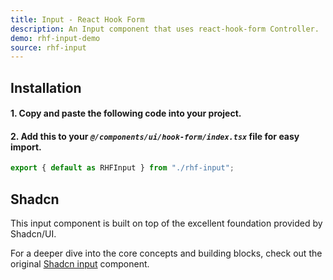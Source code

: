 ```yaml
---
title: Input - React Hook Form
description: An Input component that uses react-hook-form Controller.
demo: rhf-input-demo
source: rhf-input
---
```


## Installation
#### 1. Copy and paste the following code into your project.

<ComponentSource name="rhf-input" filePath="@/components/ui/hook-form/rhf-input.tsx"/>

#### 2. Add this to your *`@/components/ui/hook-form/index.tsx`* file for easy import.
```ts
export { default as RHFInput } from "./rhf-input";
```

## Shadcn
This input component is built on top of the excellent foundation provided by Shadcn/UI.

For a deeper dive into the core concepts and building blocks, check out the original [Shadcn input](https://ui.shadcn.com/docs/components/input) component.